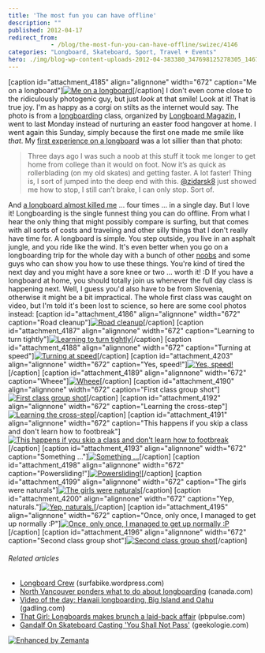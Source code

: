 ```yaml
---
title: 'The most fun you can have offline'
description: ""
published: 2012-04-17
redirect_from: 
            - /blog/the-most-fun-you-can-have-offline/swizec/4146
categories: "Longboard, Skateboard, Sport, Travel + Events"
hero: ./img/blog-wp-content-uploads-2012-04-383380_347698125278305_146707288710724_862402_1645891238_n.jpg
---
```

\[caption id=&quot;attachment_4185&quot; align=&quot;alignnone&quot; width=&quot;672&quot; caption=&quot;Me on a longboard&quot;][![Me on a longboard](http://swizec.com/blog/wp-content/uploads/2012/04/383380_347698125278305_146707288710724_862402_1645891238_n.jpg "Me on a longboard")](./img/blog-wp-content-uploads-2012-04-383380_347698125278305_146707288710724_862402_1645891238_n.jpg)\[/caption] I don&#x27;t even come close to the ridiculously photogenic guy, but just _look_ at that smile! Look at it! That is true joy. I&#x27;m as happy as a corgi on stilts as the internet would say. The photo is from a [longboarding](http://en.wikipedia.org/wiki/Longboarding "Longboarding") class, organized by [Longboard Magazin](http://www.longboard.si/), I went to last Monday instead of nurturing an easter food hangover at home. I went again this Sunday, simply because the first one made me smile like _that_. My [first experience on a longboard](http://swizec.com/blog/seems-i-am-in-love-with-learning/swizec/2442) was a lot sillier than that photo:

> Three days ago I was such a noob at this stuff it took me longer to get home from college than it would on foot. Now it’s as quick as rollerblading (on my old skates) and getting faster. A lot faster! Thing is, I sort of jumped into the deep end with this. [@zidarsk8](http://twitter.com/zidarsk8) just showed me how to stop, I still can’t brake, I can only stop. Sort of.

And [a longboard almost killed me](http://swizec.com/blog/today-i-nearly-died-four-times/swizec/3251) ... four times ... in a single day. But I love it! Longboarding is the single funnest thing you can do offline. From what I hear the only thing that might possibly compare is surfing, but that comes with all sorts of costs and traveling and other silly things that I don&#x27;t really have time for. A longboard is simple. You step outside, you live in an asphalt jungle, and you ride like the wind. It&#x27;s even better when you go on a longboarding trip for the whole day with a bunch of other [noobs](http://en.wikipedia.org/wiki/Newbie "Newbie") and some guys who can show you how to use these things. You&#x27;re kind of tired the next day and you might have a sore knee or two ... worth it! :D If you have a longboard at home, you should totally join us whenever the full day class is happening next. Well, I guess you&#x27;d also have to be from Slovenia, otherwise it might be a bit impractical. The whole first class was caught on video, but I&#x27;m told it&#x27;s been lost to science, so here are some cool photos instead: \[caption id=&quot;attachment_4186&quot; align=&quot;alignnone&quot; width=&quot;672&quot; caption=&quot;Road cleanup&quot;][![Road cleanup](http://swizec.com/blog/wp-content/uploads/2012/04/532741_347692488612202_146707288710724_862300_619788079_n.jpg "Road cleanup")](./img/blog-wp-content-uploads-2012-04-532741_347692488612202_146707288710724_862300_619788079_n.jpg)\[/caption] \[caption id=&quot;attachment_4187&quot; align=&quot;alignnone&quot; width=&quot;672&quot; caption=&quot;Learning to turn tightly&quot;][![Learning to turn tightly](http://swizec.com/blog/wp-content/uploads/2012/04/576025_347695228611928_146707288710724_862355_1226691061_n.jpg "Learning to turn tightly")](./img/blog-wp-content-uploads-2012-04-576025_347695228611928_146707288710724_862355_1226691061_n.jpg)\[/caption] \[caption id=&quot;attachment_4188&quot; align=&quot;alignnone&quot; width=&quot;672&quot; caption=&quot;Turning at speed&quot;][![Turning at speed](http://swizec.com/blog/wp-content/uploads/2012/04/534032_347697751945009_146707288710724_862396_809260405_n.jpg "Turning at speed")](./img/blog-wp-content-uploads-2012-04-534032_347697751945009_146707288710724_862396_809260405_n.jpg)\[/caption] \[caption id=&quot;attachment_4203&quot; align=&quot;alignnone&quot; width=&quot;672&quot; caption=&quot;Yes, speed!&quot;][![Yes, speed!](http://swizec.com/blog/wp-content/uploads/2012/04/544490_347698501944934_146707288710724_862407_1345953820_n.jpg "Yes, speed!")](./img/blog-wp-content-uploads-2012-04-544490_347698501944934_146707288710724_862407_1345953820_n.jpg)\[/caption] \[caption id=&quot;attachment_4189&quot; align=&quot;alignnone&quot; width=&quot;672&quot; caption=&quot;Wheee&quot;][![Wheee](http://swizec.com/blog/wp-content/uploads/2012/04/555476_347699688611482_146707288710724_862427_1778477533_n.jpg "Wheee")](./img/blog-wp-content-uploads-2012-04-555476_347699688611482_146707288710724_862427_1778477533_n.jpg)\[/caption] \[caption id=&quot;attachment_4190&quot; align=&quot;alignnone&quot; width=&quot;672&quot; caption=&quot;First class group shot&quot;][![First class group shot](http://swizec.com/blog/wp-content/uploads/2012/04/535752_347700888611362_146707288710724_862446_973054401_n.jpg "First class group shot")](./img/blog-wp-content-uploads-2012-04-535752_347700888611362_146707288710724_862446_973054401_n.jpg)\[/caption] \[caption id=&quot;attachment_4192&quot; align=&quot;alignnone&quot; width=&quot;672&quot; caption=&quot;Learning the cross-step&quot;][![Learning the cross-step](http://swizec.com/blog/wp-content/uploads/2012/04/563573_351609458220505_146707288710724_872024_2059221382_n.jpg "Learning the cross-step")](./img/blog-wp-content-uploads-2012-04-563573_351609458220505_146707288710724_872024_2059221382_n.jpg)\[/caption] \[caption id=&quot;attachment_4191&quot; align=&quot;alignnone&quot; width=&quot;672&quot; caption=&quot;This happens if you skip a class and don&#x27;t learn how to footbreak&quot;][![This happens if you skip a class and don&#x27;t learn how to footbreak](http://swizec.com/blog/wp-content/uploads/2012/04/522486_351608958220555_146707288710724_872006_151528080_n.jpg "This happens if you skip a class and don&#x27;t learn how to footbreak")](./img/blog-wp-content-uploads-2012-04-522486_351608958220555_146707288710724_872006_151528080_n.jpg)\[/caption] \[caption id=&quot;attachment_4193&quot; align=&quot;alignnone&quot; width=&quot;672&quot; caption=&quot;Something ...&quot;][![Something ...](http://swizec.com/blog/wp-content/uploads/2012/04/558527_351610218220429_146707288710724_872053_1299898577_n.jpg "Something ...")](./img/blog-wp-content-uploads-2012-04-558527_351610218220429_146707288710724_872053_1299898577_n.jpg)\[/caption] \[caption id=&quot;attachment_4198&quot; align=&quot;alignnone&quot; width=&quot;672&quot; caption=&quot;Powersliding!&quot;][![Powersliding!](http://swizec.com/blog/wp-content/uploads/2012/04/536436_351614011553383_146707288710724_872115_1191131204_n.jpg "Powersliding!")](./img/blog-wp-content-uploads-2012-04-536436_351614011553383_146707288710724_872115_1191131204_n.jpg)\[/caption] \[caption id=&quot;attachment_4199&quot; align=&quot;alignnone&quot; width=&quot;672&quot; caption=&quot;The girls were naturals&quot;][![The girls were naturals](http://swizec.com/blog/wp-content/uploads/2012/04/523376_351613951553389_146707288710724_872114_1267428967_n.jpg "The girls were naturals")](./img/blog-wp-content-uploads-2012-04-523376_351613951553389_146707288710724_872114_1267428967_n.jpg)\[/caption] \[caption id=&quot;attachment_4200&quot; align=&quot;alignnone&quot; width=&quot;672&quot; caption=&quot;Yep, naturals.&quot;][![Yep, naturals.](http://swizec.com/blog/wp-content/uploads/2012/04/554413_351614118220039_146707288710724_872118_401969108_n.jpg "Yep, naturals.")](./img/blog-wp-content-uploads-2012-04-554413_351614118220039_146707288710724_872118_401969108_n.jpg)\[/caption] \[caption id=&quot;attachment_4195&quot; align=&quot;alignnone&quot; width=&quot;672&quot; caption=&quot;Once, only once, I managed to get up normally :P&quot;][![Once, only once, I managed to get up normally :P](http://swizec.com/blog/wp-content/uploads/2012/04/539879_351613898220061_146707288710724_872111_696417144_n1.jpg "Once, only once, I managed to get up normally :P")](./img/blog-wp-content-uploads-2012-04-539879_351613898220061_146707288710724_872111_696417144_n1.jpg)\[/caption] \[caption id=&quot;attachment_4196&quot; align=&quot;alignnone&quot; width=&quot;672&quot; caption=&quot;Second class group shot&quot;][![Second class group shot](http://swizec.com/blog/wp-content/uploads/2012/04/542112_351614551553329_146707288710724_872132_517478043_n.jpg "Second class group shot")](./img/blog-wp-content-uploads-2012-04-542112_351614551553329_146707288710724_872132_517478043_n.jpg)\[/caption]

###### Related articles

- [Longboard Crew](http://surfabike.wordpress.com/2012/01/24/longboard-crew/) (surfabike.wordpress.com)
- [North Vancouver ponders what to do about longboarding](http://r.zemanta.com/?u=http%3A//www.canada.com/sports/North%2BVancouver%2Bponders%2Bwhat%2Babout%2Blongboarding/6247724/story.html&amp;a=78522895&amp;rid=d81a0a49-2de8-47a5-8580-724978505d10&amp;e=60999298dbd70113bd43812e56b679ff) (canada.com)
- [Video of the day: Hawaii longboarding, Big Island and Oahu](http://www.gadling.com/2012/02/29/video-of-the-day-hawaii-longboarding-big-island-and-oahu/) (gadling.com)
- [That Girl: Longboards makes brunch a laid-back affair](http://www.pbpulse.com/dining/brunch/2012/03/30/that-girl-longboards-makes-brunch-a-laid-back-affair/) (pbpulse.com)
- [Gandalf On Skateboard Casting &#x27;You Shall Not Pass&#x27;](http://www.geekologie.com/2012/04/gandalf-on-skateboard-casts-you-shall-no.php) (geekologie.com)

[![Enhanced by Zemanta](http://img.zemanta.com/zemified_e.png?x-id=d81a0a49-2de8-47a5-8580-724978505d10)](http://www.zemanta.com/ "Enhanced by Zemanta")